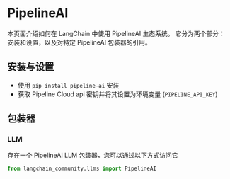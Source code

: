 # PipelineAI

本页面介绍如何在 LangChain 中使用 PipelineAI 生态系统。
它分为两个部分：安装和设置，以及对特定 PipelineAI 包装器的引用。

## 安装与设置

- 使用 `pip install pipeline-ai` 安装
- 获取 Pipeline Cloud api 密钥并将其设置为环境变量 (`PIPELINE_API_KEY`)

## 包装器

### LLM

存在一个 PipelineAI LLM 包装器，您可以通过以下方式访问它

```python
from langchain_community.llms import PipelineAI
```